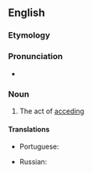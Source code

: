 ==English==

===Etymology===
{{suffix|en|accede|ence}}

===Pronunciation===
* {{a|US}} {{IPA|/æk.ˈsid.əns/|lang=en}}

===Noun===
{{en-noun|~}}

# The act of [[acceding]]

====Translations====
{{trans-top|the act of acceding}}
* Portuguese: {{t|pt|acedência|f}}
{{trans-mid}}
* Russian: {{t+|ru|воцаре́ние|n}}
{{trans-bottom}}